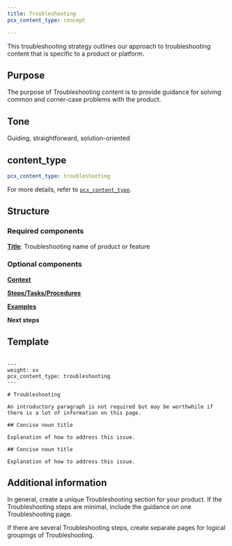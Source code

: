 ```yaml
---
title: Troubleshooting
pcx_content_type: concept

---
```


This troubleshooting strategy outlines our approach to troubleshooting content that is specific to a product or platform.

## Purpose

The purpose of Troubleshooting content is to provide guidance for solving common and corner-case problems with the product.

## Tone

Guiding, straightforward, solution-oriented

## content\_type

```yaml
pcx_content_type: troubleshooting
```

For more details, refer to [`pcx_content_type`](/style-guide/frontmatter/custom-properties/#pcx_content_type).

## Structure

### Required components

[**Title**](/style-guide/documentation-content-strategy/component-attributes/titles/): Troubleshooting name of product or feature

### Optional components

[**Context**](/style-guide/documentation-content-strategy/component-attributes/context/)

[**Steps/Tasks/Procedures**](/style-guide/documentation-content-strategy/component-attributes/steps-tasks-procedures/)

[**Examples**](/style-guide/documentation-content-strategy/component-attributes/examples/)

**Next steps**

## Template

```

---
weight: xx
pcx_content_type: troubleshooting
---

# Troubleshooting

An introductory paragraph is not required but may be worthwhile if there is a lot of information on this page.

## Concise noun title

Explanation of how to address this issue.

## Concise noun title

Explanation of how to address this issue.

```

## Additional information

In general, create a unique Troubleshooting section for your product. If the Troubleshooting steps are minimal, include the guidance on one Troubleshooting page.

If there are several Troubleshooting steps, create separate pages for logical groupings of Troubleshooting.
